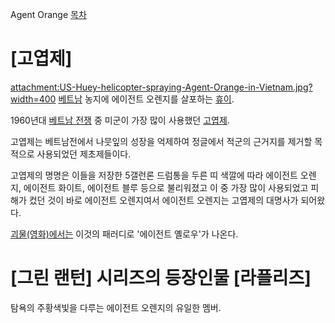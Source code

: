 Agent Orange
[[목차]]

= [고엽제] =
attachment:US-Huey-helicopter-spraying-Agent-Orange-in-Vietnam.jpg?width=400
[[베트남]] 농지에 에이전트 오렌지를 살포하는 [[휴이]].

1960년대 [[베트남 전쟁]] 중 미군이 가장 많이 사용했던 [[고엽제]].

고엽제는 베트남전에서 나뭇잎의 성장을 억제하여 정글에서 적군의 근거지를 제거할 목적으로 사용되었던 제초제들이다. 

고엽제의 명명은 이들을 저장한 5갤런론 드럼통을 두른 띠 색깔에 따라 에이전트 오렌지, 에이전트 화이트, 에이전트 블루 등으로 불리워졌고 이 중 가장 많이 사용되었고 피해가 컸던 것이 바로 에이전트 오렌지여서 에이전트 오렌지는 고엽제의 대명사가 되어왔다.

[[괴물(영화)]]에서는 이것의 패러디로 '에이전트 옐로우'가 나온다.

= [그린 랜턴] 시리즈의 등장인물 [라플리즈] =
탐욕의 주황색빛을 다루는 에이전트 오렌지의 유일한 멤버.
